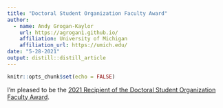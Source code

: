 ```yaml
---
title: "Doctoral Student Organization Faculty Award"
author:
  - name: Andy Grogan-Kaylor 
    url: https://agrogan1.github.io/
    affiliation: University of Michigan
    affiliation_url: https://umich.edu/
date: "5-28-2021"
output: distill::distill_article
---
```


```r
knitr::opts_chunk$set(echo = FALSE)
```

I'm pleased to be the [2021 Recipient of the Doctoral Student Organization Faculty Award](https://ssw.umich.edu/news/articles/2021/05/28/62933-andy-grogan-kaylor-2021-recipient-of-the-doctoral-student-organization-faculty-award).